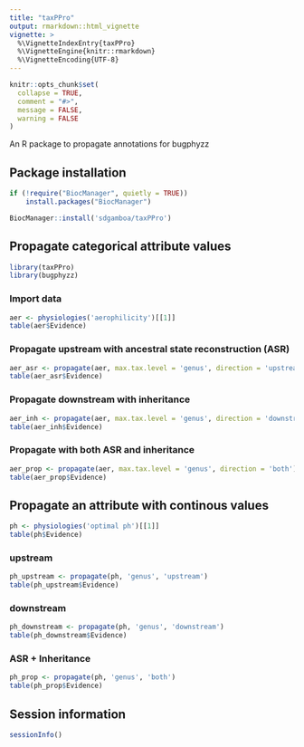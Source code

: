 ```yaml
---
title: "taxPPro"
output: rmarkdown::html_vignette
vignette: >
  %\VignetteIndexEntry{taxPPro}
  %\VignetteEngine{knitr::rmarkdown}
  %\VignetteEncoding{UTF-8}
---
```


```r
knitr::opts_chunk$set(
  collapse = TRUE,
  comment = "#>",
  message = FALSE,
  warning = FALSE
)
```

An R package to propagate annotations for bugphyzz


## Package installation

```r
if (!require("BiocManager", quietly = TRUE))
    install.packages("BiocManager")

BiocManager::install('sdgamboa/taxPPro')
```

## Propagate categorical attribute values

```r
library(taxPPro)
library(bugphyzz)
```
### Import data

```r
aer <- physiologies('aerophilicity')[[1]]
table(aer$Evidence)
```

### Propagate upstream with ancestral state reconstruction (ASR)

```r
aer_asr <- propagate(aer, max.tax.level = 'genus', direction = 'upstream')
table(aer_asr$Evidence)
```

### Propagate downstream with inheritance

```r
aer_inh <- propagate(aer, max.tax.level = 'genus', direction = 'downstream')
table(aer_inh$Evidence)
```

### Propagate with both ASR and inheritance

```r
aer_prop <- propagate(aer, max.tax.level = 'genus', direction = 'both')
table(aer_prop$Evidence)
```

## Propagate an attribute with continous values

```r
ph <- physiologies('optimal ph')[[1]]
table(ph$Evidence)
```

### upstream

```r
ph_upstream <- propagate(ph, 'genus', 'upstream')
table(ph_upstream$Evidence)
```

### downstream

```r
ph_downstream <- propagate(ph, 'genus', 'downstream')
table(ph_downstream$Evidence)
```

### ASR + Inheritance

```r
ph_prop <- propagate(ph, 'genus', 'both')
table(ph_prop$Evidence)
```

## Session information

```r
sessionInfo()
```
